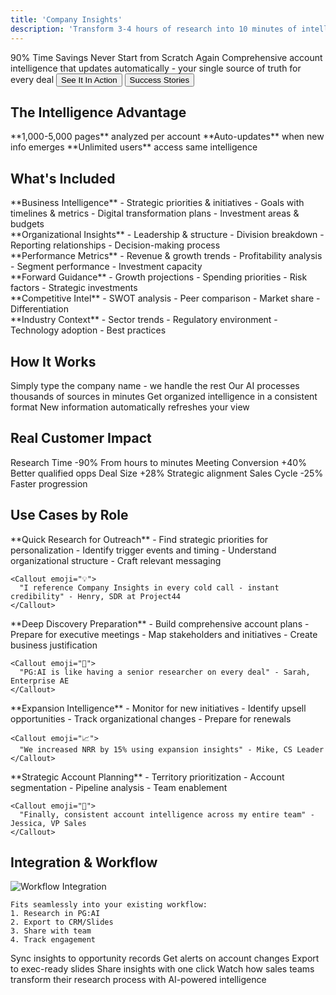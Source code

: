 ```yaml
---
title: 'Company Insights'
description: 'Transform 3-4 hours of research into 10 minutes of intelligence'
---
```


<Hero>
  <Badge variant="success">90% Time Savings</Badge>
  <HeroTitle>Never Start from Scratch Again</HeroTitle>
  <HeroDescription>
    Comprehensive account intelligence that updates automatically - your single source of truth for every deal
  </HeroDescription>
  <HeroButtons>
    <Button href="/demo">See It In Action</Button>
    <Button variant="secondary" href="/case-studies">Success Stories</Button>
  </HeroButtons>
</Hero>

## The Intelligence Advantage

<CardGroup cols={3}>
  <Card title="Comprehensive" icon="globe" color="#8b5cf6">
    **1,000-5,000 pages** analyzed per account
  </Card>
  <Card title="Current" icon="refresh" color="#10b981">
    **Auto-updates** when new info emerges
  </Card>
  <Card title="Collaborative" icon="users" color="#3b82f6">
    **Unlimited users** access same intelligence
  </Card>
</CardGroup>

## What's Included

<Tabs>
  <Tab title="🎯 Strategic Intel">
    <Grid cols={2}>
      <div>
        **Business Intelligence**
        - Strategic priorities & initiatives
        - Goals with timelines & metrics
        - Digital transformation plans
        - Investment areas & budgets
      </div>
      <div>
        **Organizational Insights**
        - Leadership & structure
        - Division breakdown
        - Reporting relationships
        - Decision-making process
      </div>
    </Grid>
  </Tab>
  <Tab title="📊 Financial Analysis">
    <Grid cols={2}>
      <div>
        **Performance Metrics**
        - Revenue & growth trends
        - Profitability analysis
        - Segment performance
        - Investment capacity
      </div>
      <div>
        **Forward Guidance**
        - Growth projections
        - Spending priorities
        - Risk factors
        - Strategic investments
      </div>
    </Grid>
  </Tab>
  <Tab title="🏢 Market Position">
    <Grid cols={2}>
      <div>
        **Competitive Intel**
        - SWOT analysis
        - Peer comparison
        - Market share
        - Differentiation
      </div>
      <div>
        **Industry Context**
        - Sector trends
        - Regulatory environment
        - Technology adoption
        - Best practices
      </div>
    </Grid>
  </Tab>
</Tabs>

## How It Works

<Steps>
  <Step title="Enter Company Name">
    Simply type the company name - we handle the rest
  </Step>
  <Step title="AI Analysis">
    Our AI processes thousands of sources in minutes
  </Step>
  <Step title="Structured Insights">
    Get organized intelligence in a consistent format
  </Step>
  <Step title="Continuous Updates">
    New information automatically refreshes your view
  </Step>
</Steps>

## Real Customer Impact

<StatGroup>
  <Stat>
    <StatLabel>Research Time</StatLabel>
    <StatNumber>-90%</StatNumber>
    <StatHelpText>From hours to minutes</StatHelpText>
  </Stat>
  <Stat>
    <StatLabel>Meeting Conversion</StatLabel>
    <StatNumber>+40%</StatNumber>
    <StatHelpText>Better qualified opps</StatHelpText>
  </Stat>
  <Stat>
    <StatLabel>Deal Size</StatLabel>
    <StatNumber>+28%</StatNumber>
    <StatHelpText>Strategic alignment</StatHelpText>
  </Stat>
  <Stat>
    <StatLabel>Sales Cycle</StatLabel>
    <StatNumber>-25%</StatNumber>
    <StatHelpText>Faster progression</StatHelpText>
  </Stat>
</StatGroup>

## Use Cases by Role

<AccordionGroup>
  <Accordion title="Sales Development (SDR/BDR)" icon="phone">
    **Quick Research for Outreach**
    - Find strategic priorities for personalization
    - Identify trigger events and timing
    - Understand organizational structure
    - Craft relevant messaging
    
    <Callout emoji="💡">
      "I reference Company Insights in every cold call - instant credibility" - Henry, SDR at Project44
    </Callout>
  </Accordion>
  <Accordion title="Account Executives" icon="handshake">
    **Deep Discovery Preparation**
    - Build comprehensive account plans
    - Prepare for executive meetings
    - Map stakeholders and initiatives
    - Create business justification
    
    <Callout emoji="🎯">
      "PG:AI is like having a senior researcher on every deal" - Sarah, Enterprise AE
    </Callout>
  </Accordion>
  <Accordion title="Customer Success" icon="heart">
    **Expansion Intelligence**
    - Monitor for new initiatives
    - Identify upsell opportunities
    - Track organizational changes
    - Prepare for renewals
    
    <Callout emoji="📈">
      "We increased NRR by 15% using expansion insights" - Mike, CS Leader
    </Callout>
  </Accordion>
  <Accordion title="Sales Leadership" icon="crown">
    **Strategic Account Planning**
    - Territory prioritization
    - Account segmentation
    - Pipeline analysis
    - Team enablement
    
    <Callout emoji="🚀">
      "Finally, consistent account intelligence across my entire team" - Jessica, VP Sales
    </Callout>
  </Accordion>
</AccordionGroup>

## Integration & Workflow

<Tabs>
  <Tab title="🔄 Your Process">
    <Image src="/api/placeholder/800/400" alt="Workflow Integration" />
    
    Fits seamlessly into your existing workflow:
    1. Research in PG:AI
    2. Export to CRM/Slides
    3. Share with team
    4. Track engagement
  </Tab>
  <Tab title="🔗 Integrations">
    <CardGroup cols={2}>
      <Card title="Salesforce" icon="salesforce">
        Sync insights to opportunity records
      </Card>
      <Card title="Slack" icon="slack">
        Get alerts on account changes
      </Card>
      <Card title="PowerPoint" icon="file-powerpoint">
        Export to exec-ready slides
      </Card>
      <Card title="Email" icon="envelope">
        Share insights with one click
      </Card>
    </CardGroup>
  </Tab>
</Tabs>

<Card title="See Company Insights in Action" icon="play" href="/demo">
  Watch how sales teams transform their research process with AI-powered intelligence
</Card>